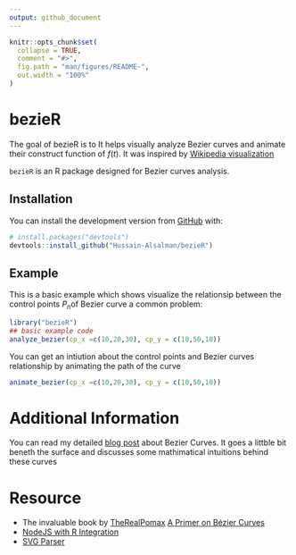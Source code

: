 ```yaml
---
output: github_document
---
```


<!-- README.md is generated from README.Rmd. Please edit that file -->

```r
knitr::opts_chunk$set(
  collapse = TRUE,
  comment = "#>",
  fig.path = "man/figures/README-",
  out.width = "100%"
)
```

# bezieR

<!-- badges: start -->
<!-- badges: end -->

The goal of bezieR is to It helps visually analyze Bezier curves and animate their construct function of $f(t)$. It was inspired by [Wikipedia visualization](https://en.wikipedia.org/wiki/B%C3%A9zier_curve#/media/File:B%C3%A9zier_2_big.gif)

`bezieR` is an R package designed for Bezier curves analysis. 

## Installation

You can install the development version from [GitHub](https://github.com/) with:

``` r
# install.packages("devtools")
devtools::install_github("Hussain-Alsalman/bezieR")
```
## Example

This is a basic example which shows visualize the relationsip between the control points $P_n$of Bezier curve a common problem:

```r
library("bezieR")
## basic example code
analyze_bezier(cp_x =c(10,20,30), cp_y = c(10,50,10))
```

You can get an intiution about the control points and Bezier curves relationship by animating the path of the curve

```r
animate_bezier(cp_x =c(10,20,30), cp_y = c(10,50,10))
```

# Additional Information 

You can read my detailed [blog post](https://www.arabiananalyst.com/2020/06/28/2020-06-28-bezier-curves/) about Bezier Curves. It goes a littble bit beneth the surface and discusses some mathimatical intuitions behind these curves   

# Resource 

- The invaluable book by [TheRealPomax](https://twitter.com/TheRealPomax) [A Primer on Bézier Curves](https://pomax.github.io/bezierinfo/)
- [NodeJS with R Integration](https://colinfay.me/node-r-package/)
- [SVG Parser](https://github.com/hughsk/svg-path-parser)
